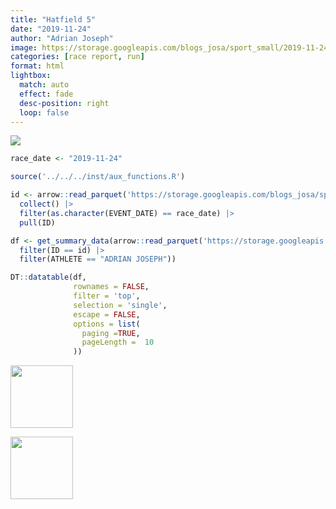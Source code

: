 ```yaml
---
title: "Hatfield 5"
date: "2019-11-24"
author: "Adrian Joseph"
image: https://storage.googleapis.com/blogs_josa/sport_small/2019-11-24_HATFIELD_5/img/00.png
categories: [race report, run]
format: html
lightbox:
  match: auto
  effect: fade
  desc-position: right
  loop: false
---
```

![](https://storage.googleapis.com/blogs_josa/sport_small/2019-11-24_HATFIELD_5/img/00.png)

```r
race_date <- "2019-11-24"

source('../../../inst/aux_functions.R')

id <- arrow::read_parquet('https://storage.googleapis.com/blogs_josa/sport/parquets/main_dataset.parquet') |>
  collect() |>
  filter(as.character(EVENT_DATE) == race_date) |>
  pull(ID)

df <- get_summary_data(arrow::read_parquet('https://storage.googleapis.com/blogs_josa/sport/parquets/all_results.parquet') |>
  filter(ID == id) |>
  filter(ATHLETE == "ADRIAN JOSEPH"))

DT::datatable(df,
              rownames = FALSE,
              filter = 'top',
              selection = 'single',
              escape = FALSE,
              options = list(
                paging =TRUE,
                pageLength =  10
              ))
```



::: {layout-ncol=4}
![](https://storage.googleapis.com/blogs_josa/sport_small/2019-11-24_HATFIELD_5/img/00.png){ width="100" group="hi" }

![](https://storage.googleapis.com/blogs_josa/sport_small/2019-11-24_HATFIELD_5/img/01.png){ width="100" group="hi" }


:::
